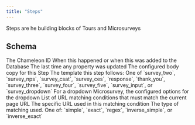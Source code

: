 ```yaml
---
title: "Steps"
---
```


Steps are he building blocks of Tours and Microsurveys

## Schema

<ResponseField name="id" type="ID">
  The Chameleon ID
</ResponseField>

<ResponseField name="created_at" type="timestamp">
  When this happened or when this was added to the Database
</ResponseField>

<ResponseField name="updated_at" type="timestamp">
  The last time any property was updated
</ResponseField>

<ResponseField name="body" type="string">
  The configured body copy for this Step
</ResponseField>

<ResponseField name="preset" type="string">
  The template this step follows: One of `survey_two`, `survey_nps`, `survey_csat`, `survey_ces`, `response`, `thank_you`, `survey_three`, `survey_four`, `survey_five`, `survey_input`, or `survey_dropdown`
</ResponseField>

<ResponseField name="dropdown_items" type="array<String>">
  For a dropdown Microsurvey, the configured options for the dropdown
</ResponseField>

<ResponseField name="quantifier_urls" type="array">
  List of URL matching conditions that must match the current page URL
</ResponseField>

<ResponseField name="quantifier_urls.url" type="none">
  The specific URL used in this matching condition
</ResponseField>

<ResponseField name="quantifier_urls.match_type" type="none">
  The type of matching used. One of: `simple`, `exact`, `regex`, `inverse_simple`, or `inverse_exact`
</ResponseField>